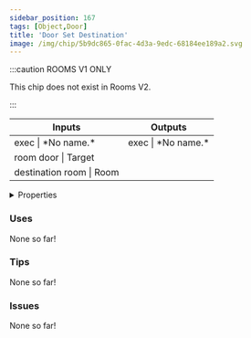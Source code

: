 ```yaml
---
sidebar_position: 167
tags: [Object,Door]
title: 'Door Set Destination'
image: /img/chip/5b9dc865-0fac-4d3a-9edc-68184ee189a2.svg
---
```




:::caution ROOMS V1 ONLY
    
This chip does not exist in Rooms V2.

:::


<IChip uuid="5b9dc865-0fac-4d3a-9edc-68184ee189a2"/>

<table><thead><tr><th>Inputs</th><th>Outputs</th></tr></thead><tbody><tr><td>exec | *No name.*</td><td>exec | *No name.*</td></tr><tr><td>room door | Target</td><td /></tr><tr><td>destination room | Room</td><td /></tr></tbody></table>

<details>
  <summary>Properties</summary>
  <div>
    <div>
    <table>
      <tbody>
        <tr>
          <td>Is beta required?</td>
          <td>No</td>
        </tr>
        <tr>
          <td>Is chip a trolling risk?</td>
          <td>No</td>
        </tr>
        <tr>
          <td>Is chip a role assignment risk?</td>
          <td>No</td>
        </tr>
        <tr>
          <td>Chip UUID</td>
          <td>5b9dc865-0fac-4d3a-9edc-68184ee189a2</td>
        </tr>
        <tr>
          <td>Room availability</td>
          <td>Rooms V1 only</td>
        </tr>
      </tbody>
    </table>
    </div>
  </div>
</details>

### Uses

None so far!

### Tips

None so far!

### Issues

None so far!